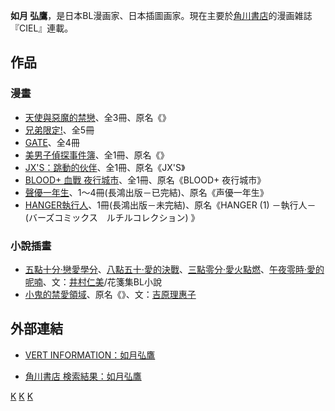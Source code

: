 {{expand|time=2010-01-30T16:58:32+00:00}}
{{unreferenced|time=2010-01-30T16:58:32+00:00}}
{{Japanese|japanese=如月 弘鷹|kana=きさらぎ ひろたか|romaji=Kisaragi Hirotaka}}
{{漫畫}}
'''如月 弘鷹'''，是日本BL漫画家、日本插圖画家。現在主要於[[角川書店|角川書店]]的漫画雑誌『CIEL』連載。

==作品==
===漫畫===
* [[天使與惡魔的禁戀|天使與惡魔的禁戀]]、全3冊、原名《{{lang|ja|名も無き鳥の飛ぶ夜明け}}》
* [[兄弟限定!|兄弟限定!]]、全5冊
* [[GATE|GATE]]、全4冊
* [[美男子偵探事件簿|美男子偵探事件簿]]、全1冊、原名《{{lang|ja|ウチの探偵知りませんか？}}》
* [[JX'S：跳動的伙伴|JX'S：跳動的伙伴]]、全1冊、原名《JX'S》
* [[血戰#BLOOD.2B_.E5.A4.9C.E8.A1.8C.E5.9F.8E.E5.B8.82|BLOOD+ 血戰 夜行城市]]、全1冊、原名《BLOOD+ 夜行城市》
* [[聲優一年生|聲優一年生]]、1～4冊(長鴻出版－已完結)、原名《声優一年生》
* [[HANGER執行人|HANGER執行人]]、1冊(長鴻出版－未完結)、原名《HANGER (1) －執行人－ (バーズコミックス　ルチルコレクション) 》

===小說插畫===
* [[五點十分‧戀愛學分|五點十分‧戀愛學分]]、[[八點五十‧愛的決戰|八點五十‧愛的決戰]]、[[三點零分‧愛火點燃|三點零分‧愛火點燃]]、[[午夜零時‧愛的呢喃|午夜零時‧愛的呢喃]]、文：[[井村仁美|井村仁美]]/花箋集BL小說
* [[小鬼的禁愛領域|小鬼的禁愛領域]]、原名《{{lang|ja|子供の領分}}》、文：[[吉原理惠子|吉原理惠子]]

==外部連結==
* {{ja}}[http://www2u.biglobe.ne.jp/~hiromu/vert/v_index.htm VERT INFORMATION：如月弘鷹]{{Wayback|url=http://www2u.biglobe.ne.jp/~hiromu/vert/v_index.htm |date=20090220152235 }}
* {{ja}}[http://www.kadokawa.co.jp/search_plus/index.php?ss=auther&simple=1&s=%C7%A1%B7%EE%B9%B0%C2%EB&SUBMIT.x=22&SUBMIT.y=7&SUBMIT=%B8%A1%BA%F7 角川書店 	検索結果：如月弘鷹]{{dead link|date=2017年12月 |bot=InternetArchiveBot |fix-attempted=yes }}

{{Japanese cartoonist-stub}}
{{DEFAULTSORT:Kisaragi Hirotaka|K}}
[[Category:日本漫画家|K]]
[[Category:BL漫画家|K]]
[[Category:日本插畫家|K]]